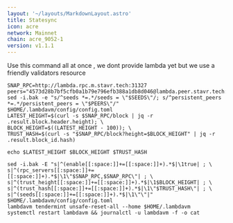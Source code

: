 ```yaml
---
layout: '~/layouts/MarkdownLayout.astro'
title: Statesync
icon: acre
network: Mainnet
chain: acre_9052-1
version: v1.1.1
---
```


Use this command all at once , we dont provide lambda yet but we use a friendly validators resource

```
SNAP_RPC=http://lambda.rpc.m.stavr.tech:31327
peers="4573d28b7bf5cfb0a1b79e796efb388a1db8d046@lambda.peer.stavr.tech:31326" 
sed -i.bak -e "s/^seeds *=.*/seeds = \"$SEEDS\"/; s/^persistent_peers *=.*/persistent_peers = \"$PEERS\"/" $HOME/.lambdavm/config/config.toml
LATEST_HEIGHT=$(curl -s $SNAP_RPC/block | jq -r .result.block.header.height); \
BLOCK_HEIGHT=$((LATEST_HEIGHT - 100)); \
TRUST_HASH=$(curl -s "$SNAP_RPC/block?height=$BLOCK_HEIGHT" | jq -r .result.block_id.hash)

echo $LATEST_HEIGHT $BLOCK_HEIGHT $TRUST_HASH

sed -i.bak -E "s|^(enable[[:space:]]+=[[:space:]]+).*$|\1true| ; \
s|^(rpc_servers[[:space:]]+=[[:space:]]+).*$|\1\"$SNAP_RPC,$SNAP_RPC\"| ; \
s|^(trust_height[[:space:]]+=[[:space:]]+).*$|\1$BLOCK_HEIGHT| ; \
s|^(trust_hash[[:space:]]+=[[:space:]]+).*$|\1\"$TRUST_HASH\"| ; \
s|^(seeds[[:space:]]+=[[:space:]]+).*$|\1\"\"|" $HOME/.lambdavm/config/config.toml
lambdavm tendermint unsafe-reset-all --home $HOME/.lambdavm
systemctl restart lambdavm && journalctl -u lambdavm -f -o cat
```